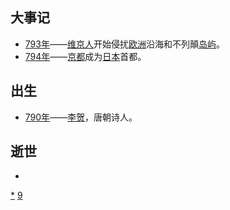 {{Unreferenced|time=2018-09-13T10:40:15+00:00}}
{{DecadeTOC|790}}

== 大事记 ==
* [[793年|793年]]——[[维京人|维京人]]开始侵扰[[欧洲|欧洲]]沿海和不列顛[[岛屿|岛屿]]。
* [[794年|794年]]——[[京都|京都]]成为[[日本|日本]]首都。

== 出生 ==
* [[790年|790年]]——[[李贺|李贺]]，唐朝诗人。

== 逝世 ==
*

{{世紀|8}}

[[Category:790年代|*]]
[[Category:8世纪各年代|9]]